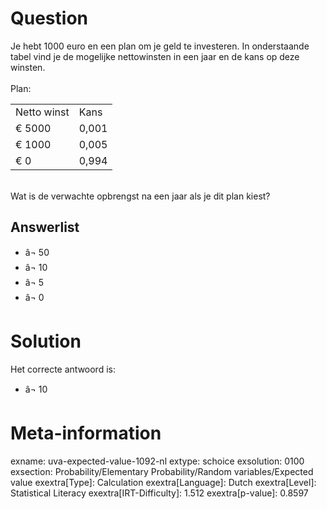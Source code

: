 Question
========

Je hebt 1000 euro en een plan om je geld te investeren. In onderstaande
tabel vind je de mogelijke nettowinsten in een jaar en de kans op deze
winsten.\
\
Plan:\

  ------------- -------
  Netto winst   Kans
  € 5000        0,001
  € 1000        0,005
  € 0           0,994
  ------------- -------

\
Wat is de verwachte opbrengst na een jaar als je dit plan kiest?\


Answerlist
----------

* â¬ 50
* â¬ 10
* â¬ 5
* â¬ 0

Solution
========

Het correcte antwoord is: 

* â¬ 10

Meta-information
================
exname: uva-expected-value-1092-nl
extype: schoice
exsolution: 0100
exsection: Probability/Elementary Probability/Random variables/Expected value
exextra[Type]: Calculation
exextra[Language]: Dutch
exextra[Level]: Statistical Literacy
exextra[IRT-Difficulty]: 1.512
exextra[p-value]: 0.8597
